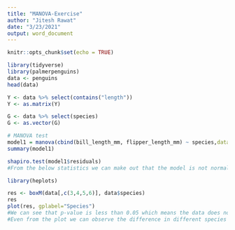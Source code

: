 ---
title: "MANOVA-Exercise"
author: "Jitesh Rawat"
date: "3/23/2021"
output: word_document
---

```{r setup, include=FALSE}
knitr::opts_chunk$set(echo = TRUE)
```

```{r}
library(tidyverse)
library(palmerpenguins)
data <- penguins
head(data)
```
```{r}
Y <- data %>% select(contains("length"))
Y <- as.matrix(Y)
```

```{r}
G <- data %>% select(species)
G <- as.vector(G)
```

```{r}
# MANOVA test 
model1 = manova(cbind(bill_length_mm, flipper_length_mm) ~ species,data = data)
summary(model1)
```

```{r}
shapiro.test(model1$residuals)
#From the below statistics we can make out that the model is not normal
```
```{r}
library(heplots)

res <- boxM(data[,c(3,4,5,6)], data$species)
res
plot(res, gplabel="Species")
#We can see that p-value is less than 0.05 which means the data does not follow the homogenity of variance
#Even from the plot we can observe the difference in different species
```

